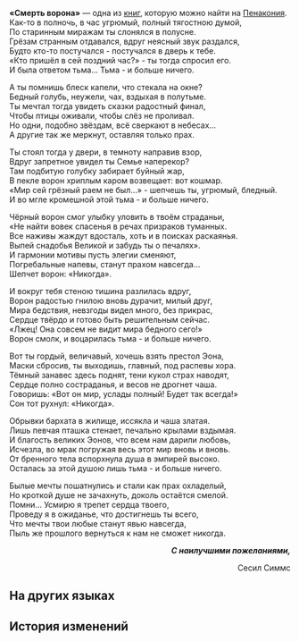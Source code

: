 {{Книга Инфобокс
|id           = 352
|Название     = «Смерть ворона»
|Изображение  = Item Penacony Readable 1.png
|Мир          = Пенакония
|Томов        = 1
|Автор        = <!--нужно добавить-->
|Описание     = Чудное и непонятное стихотворение. Или, может, таинственное приглашение.
|Том1         = {{tx}}
|Источник1    = {{tx|Отсутствует источник}}
|Персонажи    = 
|Фракции      = 
}}
'''«Смерть ворона»''' — одна из [[Книги|книг]], которую можно найти на [[Пенакония]].
<!--
==Получение==
<gallery>
Книга НАЗВАНИЕ.png|НАЗВАНИЕ
Локация НАЗВАНИЕ.png|Расположение на карте. Ближайший пространственный якорь «[[НАЗВАНИЕ]]»
</gallery>
-->
Как-то в полночь, в час угрюмый, полный тягостною думой,<br />
По старинным миражам ты слонялся в полусне.<br />
Грёзам странным отдавался, вдруг неясный звук раздался,<br />
Будто кто-то постучался - постучался в дверь к тебе.<br />
«Кто пришёл в сей поздний час?» - ты тогда спросил его.<br />
И была ответом тьма... Тьма - и больше ничего.

А ты помнишь блеск капели, что стекала на окне?<br />
Бедный голубь, неужели, чах, вздыхая в полутьме.<br />
Ты мечтал тогда увидеть сказки радостный финал,<br />
Чтобы птицы оживали, чтобы слёз не проливал.<br />
Но одни, подобно звёздам, всё сверкают в небесах...<br />
А другие так же меркнут, оставляя только прах.

Ты стоял тогда у двери, в темноту направив взор,<br />
Вдруг запретное увидел ты Семье наперекор?<br />
Там подбитую голубку забирает буйный жар,<br />
В пекле ворон хриплым каром возвещает: вот кошмар.<br />
«Мир сей грёзный раем не был...» - шепчешь ты, угрюмый, бледный.<br />
И во мгле кромешной этой тьма - и больше ничего.

Чёрный ворон смог улыбку уловить в твоём страданьи,<br />
«Не найти вовек спасенья в речах призраков туманных.<br />
Все наживы жаждут вдосталь, хоть и в поисках раскаянья.<br />
Выпей снадобья Великой и забудь ты о печалях».<br />
И гармонии мотивы пусть элегии сменяют,<br />
Погребальные напевы, станут прахом навсегда...<br />
Шепчет ворон: «Никогда».

И вокруг тебя стеною тишина разлилась вдруг,<br />
Ворон радостью гнилою вновь дурачит, милый друг,<br />
Мира бедствия, невзгоды видел много, без прикрас,<br />
Сердце твёрдо и готово быть решительным сейчас.<br />
«Лжец! Она совсем не видит мира бедного сего!»<br />
Ворон смолк, и воцарилась тьма - и больше ничего.

Вот ты гордый, величавый, хочешь взять престол Эона,<br />
Маски сбросив, ты выходишь, главный, под распевы хора.<br />
Тёмный занавес здесь поднят, тени кукол страх наводят,<br />
Сердце полно состраданья, и весов не дрогнет чаша.<br />
Говоришь: «Вот он мир, услады полный! Будет так всегда!»<br />
Сон тот рухнул: «Никогда».

Обрывки бархата в жилище, иссякла и чаша златая.<br />
Лишь певчая пташка стенает, печально крылами вздымая.<br />
И благость великих Эонов, что всем нам дарили любовь,<br />
Исчезла, во мрак погружая весь этот мир вновь и вновь.<br />
От бренного тела вспорхнула душа в эмпирей высоко.<br />
Осталась за этой душою лишь тьма - и больше ничего.

Былые мечты пошатнулись и стали как прах охладелый,<br />
Но кроткой душе не зачахнуть, доколь остаётся смелой.<br />
Помни... Усмирю я трепет сердца твоего,<br />
Проведу я в ожиданье, что достигнешь ты всего,<br />
Что мечты твои любые станут явью навсегда,<br />
Пыль же прошлого вернуться к нам не сможет никогда.

<div align="right">'''''С наилучшими пожеланиями,'''''

Сесил Симмс</div>

==На других языках==
{{На других языках
|en   = Death of the Crow
|zhs  = 乌鸦之死
|zht  = 烏鴉之死
|ja   = レイヴンズ・デス
|ko   = 까마귀의 죽음
|es   = Muerte del cuervo
|fr   = La mort du corbeau
|ru   = «Смерть ворона»
|th   = การตายของอีกา
|vi   = Cái Chết Của Quạ
|de   = Tod der Krähe
|id   = Kematian Burung Gagak
|pt   = Morte do Corvo
}}

==История изменений==
{{История изменений|2.7}}